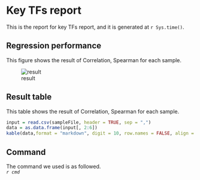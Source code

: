 # Key TFs report

This is the report for key TFs report, and it is generated at `r Sys.time()`.

## Regression performance
This figure shows the result of Correlation, Spearman for each sample.

![result](`r performanceFile`)

## Result table
This table shows the result of Correlation, Spearman for each sample.

```r
input = read.csv(sampleFile, header = TRUE, sep = ",")
data = as.data.frame(input[, 2:6])
kable(data,format = "markdown", digit = 10, row.names = FALSE, align = "l", pad = 2)
```

## Command 
The command we used is as followed.<br />
*`r cmd`*<br />
